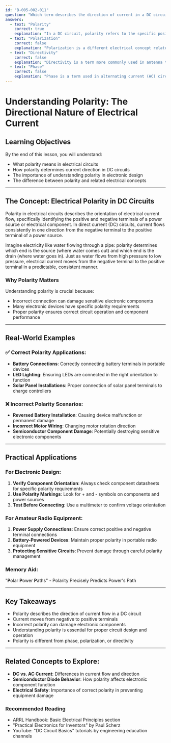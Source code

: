 ```yaml
---
id: "B-005-002-011"
question: "Which term describes the direction of current in a DC circuit?"
answers:
  - text: "Polarity"
    correct: true
    explanation: "In a DC circuit, polarity refers to the specific positive and negative orientation of electrical current flow. It indicates which direction electrons are moving from the negative terminal to the positive terminal of a power source. Understanding polarity is crucial for correctly connecting components, preventing damage to sensitive electronic equipment, and ensuring proper circuit operation."
  - text: "Polarization"
    correct: false
    explanation: "Polarization is a different electrical concept related to the alignment of molecular or ionic dipoles in certain materials, such as capacitors or dielectric substances. It does not describe the direction of current flow in a DC circuit and is not the correct term for understanding electrical current orientation."
  - text: "Directivity"
    correct: false
    explanation: "Directivity is a term more commonly used in antenna theory to describe how a radio antenna focuses its radiation pattern in a specific direction. In the context of DC circuit current, directivity is not a relevant electrical term and does not describe the flow of electrical current."
  - text: "Phase"
    correct: false
    explanation: "Phase is a term used in alternating current (AC) circuits to describe the timing relationship between voltage and current waveforms. In a DC circuit, which has constant voltage and current in one direction, phase is not an applicable concept for describing current flow."
---
```


# Understanding Polarity: The Directional Nature of Electrical Current

## Learning Objectives
By the end of this lesson, you will understand:
- What polarity means in electrical circuits
- How polarity determines current direction in DC circuits
- The importance of understanding polarity in electronic design
- The difference between polarity and related electrical concepts

---

## The Concept: Electrical Polarity in DC Circuits

Polarity in electrical circuits describes the orientation of electrical current flow, specifically identifying the positive and negative terminals of a power source or electrical component. In direct current (DC) circuits, current flows consistently in one direction from the negative terminal to the positive terminal of a power source.

Imagine electricity like water flowing through a pipe: polarity determines which end is the source (where water comes out) and which end is the drain (where water goes in). Just as water flows from high pressure to low pressure, electrical current moves from the negative terminal to the positive terminal in a predictable, consistent manner.

### Why Polarity Matters

Understanding polarity is crucial because:
- Incorrect connection can damage sensitive electronic components
- Many electronic devices have specific polarity requirements
- Proper polarity ensures correct circuit operation and component performance

---

## Real-World Examples

### ✅ Correct Polarity Applications:
- **Battery Connections**: Correctly connecting battery terminals in portable devices
- **LED Lighting**: Ensuring LEDs are connected in the right orientation to function
- **Solar Panel Installations**: Proper connection of solar panel terminals to charge controllers

### ❌ Incorrect Polarity Scenarios:
- **Reversed Battery Installation**: Causing device malfunction or permanent damage
- **Incorrect Motor Wiring**: Changing motor rotation direction
- **Semiconductor Component Damage**: Potentially destroying sensitive electronic components

---

## Practical Applications

### For Electronic Design:
1. **Verify Component Orientation**: Always check component datasheets for specific polarity requirements
2. **Use Polarity Markings**: Look for + and - symbols on components and power sources
3. **Test Before Connecting**: Use a multimeter to confirm voltage orientation

### For Amateur Radio Equipment:
1. **Power Supply Connections**: Ensure correct positive and negative terminal connections
2. **Battery-Powered Devices**: Maintain proper polarity in portable radio equipment
3. **Protecting Sensitive Circuits**: Prevent damage through careful polarity management

### Memory Aid:
"**P**olar **P**ower **P**aths" - Polarity Precisely Predicts Power's Path

---

## Key Takeaways

- Polarity describes the direction of current flow in a DC circuit
- Current moves from negative to positive terminals
- Incorrect polarity can damage electronic components
- Understanding polarity is essential for proper circuit design and operation
- Polarity is different from phase, polarization, or directivity

---

## Related Concepts to Explore:
- **DC vs. AC Current**: Differences in current flow and direction
- **Semiconductor Diode Behavior**: How polarity affects electronic component function
- **Electrical Safety**: Importance of correct polarity in preventing equipment damage

### Recommended Reading

- ARRL Handbook: Basic Electrical Principles section
- "Practical Electronics for Inventors" by Paul Scherz
- YouTube: "DC Circuit Basics" tutorials by engineering education channels